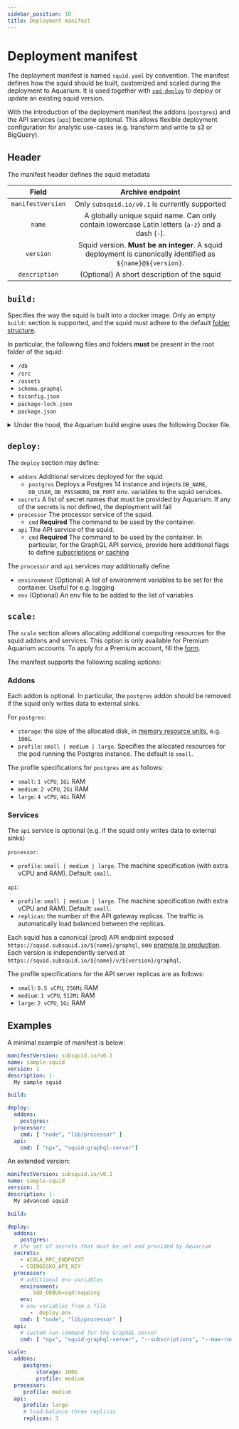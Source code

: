 ```yaml
---
sidebar_position: 10
title: Deployment manifest
---
```


# Deployment manifest

The deployment manifest is named `squid.yaml` by convention. The manifest defines how the squid should be built, customized and scaled during the deployment to Aquarium. It is used together with [`sqd deploy`](/squid-cli/deploy) to deploy or update an existing squid version.

With the introduction of the deployment manifest the addons (`postgres`) and the API services (`api`) become optional. This allows flexible deployment configuration for analytic use-cases (e.g. transform and write to s3 or BigQuery).
 
## Header

The manifest header defines the squid metadata

| Field                    |      Archive endpoint                         |  
|:-----------------------:|:---------------------------------------------:|
| `manifestVersion`        | Only `subsquid.io/v0.1` is currently supported     |
| `name` | A globally unique squid name. Can only contain lowercase Latin letters (`a-z`) and a dash (`-`). | 
| `version`                 | Squid version. **Must be an integer**. A squid deployment is canonically identified as `${name}@${version}`.  |
| `description`  | (Optional) A short description of the squid  |

## `build:`

Specifies the way the squid is built into a docker image. Only an empty `build:` section is supported, and the squid must adhere
to the default [folder structure](/develop-a-squid/squid-structure).

In particular, the following files and folders **must** be present in the root folder of the squid:

- `/db`
- `/src`
- `/assets` 
- `schema.graphql`
- `tsconfig.json` 
- `package-lock.json`
- `package.json` 

<details><summary>Under the hood, the Aquarium build engine uses the following Docker file.</summary>
<p>

```dockerfile title="Dockerfile"
FROM node:16-alpine AS node
FROM node AS node-with-gyp
RUN apk add g++ make python3

FROM node-with-gyp AS builder
WORKDIR /squid
ADD package.json .
ADD package-lock.json .
RUN npm ci
ADD tsconfig.json .
ADD src src
RUN npm run build

FROM node-with-gyp AS deps
WORKDIR /squid
ADD package.json .
ADD package-lock.json .
RUN npm ci --production

FROM node AS squid
WORKDIR /squid
COPY --from=deps /squid/package.json .
COPY --from=deps /squid/package-lock.json .
COPY --from=deps /squid/node_modules node_modules
COPY --from=builder /squid/lib lib
RUN echo -e "loglevel=silent\\nupdate-notifier=false" > /squid/.npmrc
ADD db db
ADD assets assets
ADD schema.graphql .
```

</p>
</details>

## `deploy:`

The `deploy` section may define:


- `addons` Additional services deployed for the squid. 
  + `postgres` Deploys a Postgres 14 instance and injects `DB_NAME`, `DB_USER`, `DB_PASSWORD`, `DB_PORT` env. variables to the squid services.
- `secrets` A list of secret names that must be provided by Aquarium. If any of the secrets is not defined, the deployment will fail
- `processor` The processor service of the squid. 
  + `cmd` **Required** The command to be used by the container.
- `api` The API service of the squid.
  + `cmd` **Required** The command to be used by the container. In particular, for the GraphQL API service, provide here additional flags to define [subscriptions](/develop-a-squid/graphql-api/subscriptions) or [caching](/develop-a-squid/graphql-api/caching)

The `processor` and `api` services may additionally define
- `environment` (Optional) A list of environment variables to be set for the container. Useful for e.g. logging
- `env` (Optional) An env file to be added to the list of variables

## `scale:`

The `scale` section allows allocating additional computing resources for the squid addons and services. This option is only available for Premium Aquarium accounts. To apply for a Premium account, fill the [form](https://luvp4va64ru.typeform.com/to/QrRF66q5).

The manifest supports the following scaling options:

### Addons 

Each addon is optional. In particular, the `postgres` addon should be removed if the squid only writes data to external sinks.

For `postgres`:
- `storage`: the size of the allocated disk, in [memory resource units](https://kubernetes.io/docs/concepts/configuration/manage-resources-containers/#meaning-of-memory), e.g. `100G`.
- `profile`: `small | medium | large`. Specifies the allocated resources for the pod running the Postgres instance. The default is `small`.

The profile specifications for `postgres` are as follows:
- `small`: `1 vCPU`, `1Gi` RAM
- `medium`: `2 vCPU`, `2Gi` RAM
- `large`: `4 vCPU`, `4Gi` RAM


### Services

The `api` service is optional (e.g. if the squid only writes data to external sinks)

`processor`:
 - `profile`: `small | medium | large`. The machine specification (with extra vCPU and RAM). Default: `small`.

`api`:
 - `profile`: `small | medium | large`. The machine specification (with extra vCPU and RAM). Default: `small`.
 - `replicas`: the number of the API gateway replicas. The traffic is automatically load balanced between the replicas.

Each squid has a canonical (prod) API endpoint exposed `https://squid.subsquid.io/${name}/graphql`, see [promote to production](/deploy-squid/promote-to-production). Each version is independently served at `https://squid.subsquid.io/${name}/v/${version}/graphql`.

The profile specifications for the API server replicas are as follows:
- `small`: `0.5 vCPU`, `256Mi` RAM
- `medium`: `1 vCPU`, `512Mi` RAM
- `large`: `2 vCPU`, `1Gi` RAM


## Examples

A minimal example of manifest is below:

```yaml title="squid.yaml"
manifestVersion: subsquid.io/v0.1
name: sample-squid
version: 1
description: |-
  My sample squid  

build: 

deploy:
  addons:
    postgres: 
  processor:
    cmd: [ "node", "lib/processor" ] 
  api:
    cmd: [ "npx", "squid-graphql-server"]
```

An extended version:

```yaml title="squid.yaml"
manifestVersion: subsquid.io/v0.1
name: sample-squid
version: 1
description: |-
  My advanced squid 

build: 

deploy:
  addons:
    postgres: 
  # the set of secrets that must be set and provided by Aquarium
  secrets:
    - ACALA_RPC_ENDPOINT
    - COINGECKO_API_KEY 
  processor:
    # additional env variables
    environment:
        SQD_DEBUG=sqd:mapping
    env:
    # env variables from a file
       - .deploy.env  
    cmd: [ "node", "lib/processor" ] 
  api:
    # custom run command for the GraphQL server
    cmd: [ "npx", "squid-graphql-server", "--subscriptions", "--max-root-fields", "10", "--sql-statement-timeout", "1000" ] 

scale:
  addons:
     postgres:
         storage: 100G
         profile: medium
  processor:
     profile: medium
  api:
     profile: large
     # load-balance three replicas
     replicas: 3
```





